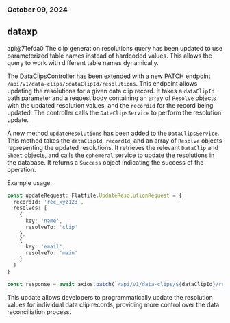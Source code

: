 ### October 09, 2024
## dataxp

api@71efda0
The clip generation resolutions query has been updated to use parameterized table names instead of hardcoded values. This allows the query to work with different table names dynamically.

The DataClipsController has been extended with a new PATCH endpoint `/api/v1/data-clips/:dataClipId/resolutions`. This endpoint allows updating the resolutions for a given data clip record. It takes a `dataClipId` path parameter and a request body containing an array of `Resolve` objects with the updated resolution values, and the `recordId` for the record being updated. The controller calls the `DataClipsService` to perform the resolution update.

A new method `updateResolutions` has been added to the `DataClipsService`. This method takes the `dataClipId`, `recordId`, and an array of `Resolve` objects representing the updated resolutions. It retrieves the relevant `DataClip` and `Sheet` objects, and calls the `ephemeral` service to update the resolutions in the database. It returns a `Success` object indicating the success of the operation.

Example usage:

```typescript
const updateRequest: Flatfile.UpdateResolutionRequest = {
  recordId: 'rec_xyz123',
  resolves: [
    {
      key: 'name',
      resolveTo: 'clip'
    },
    {
      key: 'email',
      resolveTo: 'main'
    }
  ]
}

const response = await axios.patch(`/api/v1/data-clips/${dataClipId}/resolutions`, updateRequest)
```

This update allows developers to programmatically update the resolution values for individual data clip records, providing more control over the data reconciliation process.